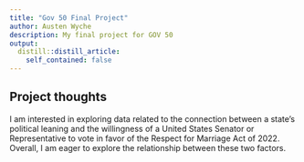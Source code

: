 ```yaml
---
title: "Gov 50 Final Project"
author: Austen Wyche
description: My final project for GOV 50
output:
  distill::distill_article:
    self_contained: false
---
```




## Project thoughts

I am interested in exploring data related to the connection between a state's political leaning and the willingness of a United States Senator or Representative to vote in favor of the Respect for Marriage Act of 2022. Overall, I am eager to explore the relationship between these two factors. 